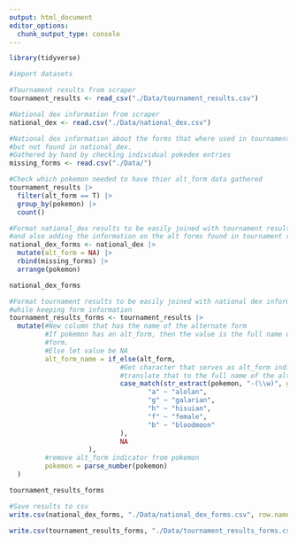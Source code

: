 ```yaml
---
output: html_document
editor_options: 
  chunk_output_type: console
---
```


```r
library(tidyverse)
```

```r
#import datasets

#Tournament results from scraper
tournament_results <- read_csv("./Data/tournament_results.csv")

#National dex information from scraper
national_dex <- read.csv("./Data/national_dex.csv")

#National dex information about the forms that where used in tournament_results
#but not found in national_dex.
#Gathered by hand by checking individual pokedex entries
missing_forms <- read.csv("./Data/")

```

```r
#Check which pokemon needed to have thier alt_form data gathered
tournament_results |> 
  filter(alt_form == T) |> 
  group_by(pokemon) |> 
  count()
```

```r
#Format national_dex results to be easily joined with tournament results
#and also adding the information on the alt forms found in tournament results
national_dex_forms <- national_dex |> 
  mutate(alt_form = NA) |> 
  rbind(missing_forms) |>
  arrange(pokemon)

national_dex_forms
```

```r
#Format tournament results to be easily joined with national dex information
#while keeping form information
tournament_results_forms <- tournament_results |> 
  mutate(#New column that has the name of the alternate form
         #If pokemon has an alt_form, then the value is the full name of the alt
         #form.
         #Else let value be NA
         alt_form_name = if_else(alt_form, 
                            #Get character that serves as alt_form indicator and
                            #translate that to the full name of the alt form.
                            case_match(str_extract(pokemon, "-(\\w)", group = 1),
                                   "a" ~ "alolan",
                                   "g" ~ "galarian",
                                   "h" ~ "hisuian",
                                   "f" ~ "female",
                                   "b" ~ "bloodmoon"
                            ),
                            NA
                    ),
         #remove alt_form indicator from pokemon
         pokemon = parse_number(pokemon)
  )

tournament_results_forms
```

```r
#Save results to csv
write.csv(national_dex_forms, "./Data/national_dex_forms.csv", row.names = FALSE)

write.csv(tournament_results_forms, "./Data/tournament_results_forms.csv", row.names = FALSE)

```

